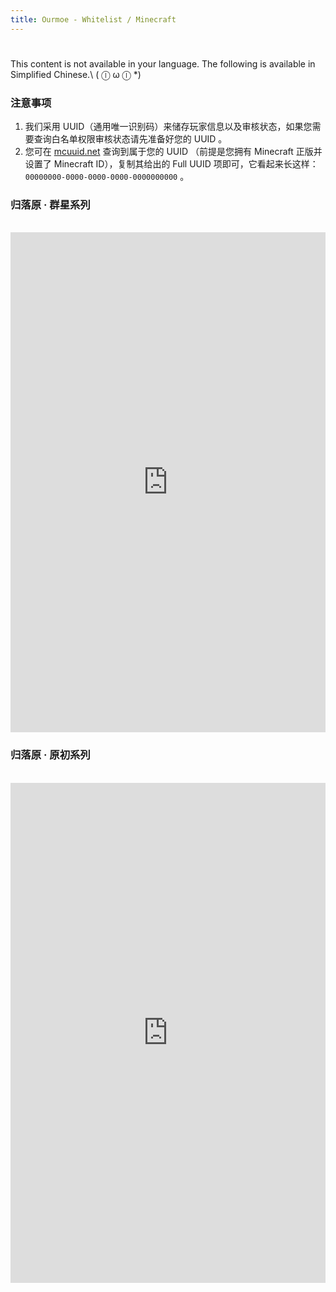 ```yaml
---
title: Ourmoe - Whitelist / Minecraft
---
```




# 

<Callout type="error" emoji="️🚫">
  This content is not available in your language. The following is available in Simplified Chinese.\
   ( ⓛ ω ⓛ &#42;)
</Callout>

### 注意事项

1. 我们采用 UUID（通用唯一识别码）来储存玩家信息以及审核状态，如果您需要查询白名单权限审核状态请先准备好您的 UUID 。
2. 您可在 [mcuuid.net](https://mcuuid.net/) 查询到属于您的 UUID （前提是您拥有 Minecraft 正版并设置了 Minecraft ID），复制其给出的 Full UUID 项即可，它看起来长这样：
`00000000-0000-0000-0000-0000000000` 。


### 归落原 · 群星系列

<br />
<embed src="https://litos6dk5rm.feishu.cn/share/base/query/shrcncFU5G0sdCJJJ9GZaR41ikd" align="center" width="100%" height="800" />


### 归落原 · 原初系列

<br />
<embed src="https://litos6dk5rm.feishu.cn/share/base/query/shrcnJmnLscPmWkI79DWBoTFPmf" align="center" width="100%" height="800" />